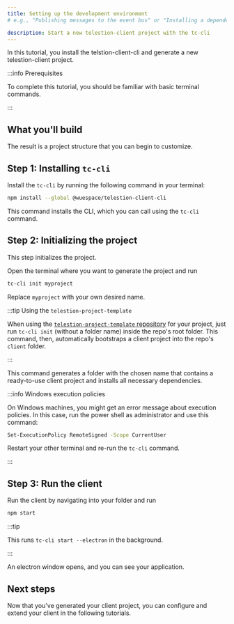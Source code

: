 ```yaml
---
title: Setting up the development environment
# e.g., "Publishing messages to the event bus" or "Installing a dependency using npm"

description: Start a new telestion-client project with the tc-cli
---
```


<!--
Tutorial
========

=== When to use this template:
Use this template when you want to give a quick, step-by-step tutorial for solving a specific
technical problem. Tutorials allow the reader to learn how to implement something within
their projects quickly.

=== When not to use this template:
When your article focuses more on a concept/technology and is not rooted in a specific technical
problem ("how to do XY?"), consider using a guide instead.

=== Guide or Tutorial
A tutorial provides a quick, technical "step-by-step" tutorial for a
given problem. Thus, a guide describes less the handling of a specific problem
and more the general interaction of the reader with a given concept.

Example with npm articles:
- "npm": (Concept, explaining what npm is)
- "Installing a dependency with npm" (Tutorial, providing a quick tutorial to
  solve a technical problem)
- "Managing dependencies with npm" (Guide, including both technical knowledge, but
  also best practices and more)

=== Writing tips:
- Write in the present tense
- Use neutral pronouns (they/them instead of he/she and him/her)
- Be respectful to everyone
- Be aware of the potential for cultural misunderstandings
- Provide explanations for what you do, but focus on the step-by-step guide
  without deeply explaining every technical decision and why it's best prcatice
  to do so (you can describe best practices in a guide, a tutorial must focus on
  keeping the "step by step" flow going)
-->

<!-- Relevant imports: -->


<!-- Short description of what the article covers: -->

In this tutorial, you install the telstion-client-cli and generate a new
telestion-client project.

:::info Prerequisites

To complete this tutorial, you should be familiar with basic terminal commands.

:::

## What you'll build

The result is a project structure that you can begin to customize.

## Step 1: Installing `tc-cli`

Install the `tc-cli` by running the following command in your terminal:

```sh
npm install --global @wuespace/telestion-client-cli
```

This command installs the CLI, which you can call using the `tc-cli` command.

## Step 2: Initializing the project

This step initializes the project.

Open the terminal where you want to generate the project and run

```sh
tc-cli init myproject
```

Replace `myproject` with your own desired name.

:::tip Using the `telestion-project-template`

When using the
[`telestion-project-template` repository](https://github.com/wuespace/telestion-project-template)
for your project, just run `tc-cli init` (without a folder name) inside the
repo's root folder. This command, then, automatically bootstraps a client
project into the repo's `client` folder.

:::

This command generates a folder with the chosen name that contains a
ready-to-use client project and installs all necessary dependencies.

:::info Windows execution policies

On Windows machines, you might get an error message about execution policies. In
this case, run the power shell as administrator and use this command:

```sh
Set-ExecutionPolicy RemoteSigned -Scope CurrentUser
```

Restart your other terminal and re-run the `tc-cli` command.

:::

## Step 3: Run the client

Run the client by navigating into your folder and run

```sh
npm start
```

:::tip

This runs `tc-cli start --electron` in the background.

:::

An electron window opens, and you can see your application.

## Next steps

<!-- Short concluding sentence: -->

Now that you've generated your client project, you can configure and extend your
client in the following tutorials.

<!-- Links to next steps/related articles -->

<!--
Snippets
--------

<Reference to="../other-article">
    Relative Link to other article
</Reference>

<Reference to="https://www.example.com">
    Example Website
</Reference>
-->
